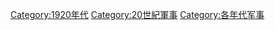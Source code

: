 [[Category:1920年代|Category:1920年代]]
[[Category:20世紀軍事|Category:20世紀軍事]]
[[Category:各年代军事|Category:各年代军事]]